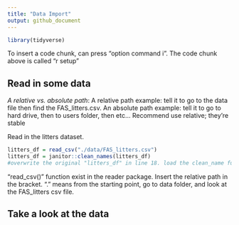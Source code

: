```yaml
---
title: "Data Import"
output: github_document
---
```


```r
library(tidyverse)
```

To insert a code chunk, can press "option command i". The code chunk above is called "r setup"

## Read in some data
*A relative vs. absolute path*: A relative path example: tell it to go to the data file then find the FAS_litters.csv. An absolute path example: tell it to go to hard drive, then to users folder, then etc... Recommend use relative; they're stable

Read in the litters dataset.
```r
litters_df = read_csv("./data/FAS_litters.csv")
litters_df = janitor::clean_names(litters_df)
#overwrite the original "litters_df" in line 18. load the clean_name function which is in the janitor package. Can load janitor package with tidyverse above but we only want the clean_name function so we write it with the ::.
```
"read_csv()" function exist in the reader package. Insert the relative path in the bracket. "." means from the starting point, go to data folder, and look at the FAS_litters csv file.

## Take a look at the data



